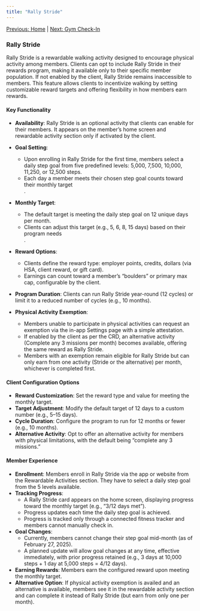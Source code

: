 ```yaml
---
title: "Rally Stride"
---
```


[Previous: Home](/) | [Next: Gym Check-In](/rally-engage/gym-check-in)

### **Rally Stride**

Rally Stride is a rewardable walking activity designed to encourage physical activity among members. Clients can opt to include Rally Stride in their rewards program, making it available only to their specific member population. If not enabled by the client, Rally Stride remains inaccessible to members. This feature allows clients to incentivize walking by setting customizable reward targets and offering flexibility in how members earn rewards.

#### **Key Functionality**

- **Availability**: Rally Stride is an optional activity that clients can enable for their members. It appears on the member’s home screen and rewardable activity section only if activated by the client.

- **Goal Setting**:
  - Upon enrolling in Rally Stride for the first time, members select a daily step goal from five predefined levels: 5,000, 7,500, 10,000, 11,250, or 12,500 steps.
  - Each day a member meets their chosen step goal counts toward their monthly target  
    .
- **Monthly Target**:
  - The default target is meeting the daily step goal on 12 unique days per month.
  - Clients can adjust this target (e.g., 5, 6, 8, 15 days) based on their program needs  
    .
- **Reward Options**:

  - Clients define the reward type: employer points, credits, dollars (via HSA, client reward, or gift card).
  - Earnings can count toward a member’s “boulders” or primary max cap, configurable by the client.

- **Program Duration**: Clients can run Rally Stride year-round (12 cycles) or limit it to a reduced number of cycles (e.g., 10 months).

- **Physical Activity Exemption**:
  - Members unable to participate in physical activities can request an exemption via the in-app Settings page with a simple attestation.
  - If enabled by the client as per the CRD, an alternative activity (Complete any 3 missions per month) becomes available, offering the same reward as Rally Stride.
  - Members with an exemption remain eligible for Rally Stride but can only earn from one activity (Stride or the alternative) per month, whichever is completed first.

#### **Client Configuration Options**

- **Reward Customization**: Set the reward type and value for meeting the monthly target.
- **Target Adjustment**: Modify the default target of 12 days to a custom number (e.g., 5–15 days).
- **Cycle Duration**: Configure the program to run for 12 months or fewer (e.g., 10 months).
- **Alternative Activity**: Opt to offer an alternative activity for members with physical limitations, with the default being “complete any 3 missions.”

#### **Member Experience**

- **Enrollment**: Members enroll in Rally Stride via the app or website from the Rewardable Activities section. They have to select a daily step goal from the 5 levels available.
- **Tracking Progress**:
  - A Rally Stride card appears on the home screen, displaying progress toward the monthly target (e.g., “3/12 days met”).
  - Progress updates each time the daily step goal is achieved.
  - Progress is tracked only through a connected fitness tracker and members cannot manually check in.
- **Goal Changes**:
  - Currently, members cannot change their step goal mid-month (as of February 27, 2025).
  - A planned update will allow goal changes at any time, effective immediately, with prior progress retained (e.g., 3 days at 10,000 steps \+ 1 day at 5,000 steps \= 4/12 days).
- **Earning Rewards**: Members earn the configured reward upon meeting the monthly target.
- **Alternative Option**: If physical activity exemption is availed and an alternative is available, members see it in the rewardable activity section and can complete it instead of Rally Stride (but earn from only one per month).
